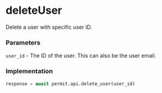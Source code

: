 # deleteUser

Delete a user with specific user ID.

### Parameters

`user_id` - The ID of the user. This can also be the user email.<br/>

### Implementation

```python
response = await permit.api.delete_user(user_id)
```
